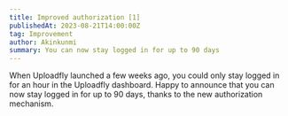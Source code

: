```yaml
---
title: Improved authorization [1]
publishedAt: 2023-08-21T14:00:00Z
tag: Improvement
author: Akinkunmi
summary: You can now stay logged in for up to 90 days
---
```


When Uploadfly launched a few weeks ago, you could only stay logged in for an hour in the Uploadfly dashboard. Happy to announce that you can now stay logged in for up to 90 days, thanks to the new authorization mechanism.
